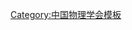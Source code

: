 {{Navbox
| name   = 中国物理学会第十一届理事会
| title  = [[中国物理学会]]第十一届理事会
| above  = 2015年9月－2019年9月
| bodyclass = hlist
| group1 = 理事长
| list1  = [[詹文龙]]
| group2 = 副理事长
| list2  = 
* [[王玉鹏]]
* [[方忠|方　忠]]
* [[朱少平]]
* [[朱邦芬]]
* [[龚旗煌]]
| group3 = 秘书长
| list3  = [[方忠|方　忠]]（兼）
| group4 = 常务理事
| list4  = 
* [[方忠|方　忠]]
* [[王玉鹏]]
* [[王孝群]]
* [[王贻芳]]
* [[王恩哥]]
* [[王雪华]]
* [[叶沿林]]
* [[龙桂鲁]]
* [[吕力|吕　力]]
* [[孙秀冬]]
* [[朱星|朱　星]]
* [[朱少平]]
* [[朱邦芬]]
* [[张闯|张　闯]]
* [[张守著]]
* [[李建刚]]
* [[杜江峰]]
* [[杨文力]]
* [[杨亚东]]
* [[沈健 (物理学家)|沈　健]]
* [[陈和生]]
* [[欧阳钟灿]]
* [[罗民兴]]
* [[金奎娟]]
* [[柳卫平]]
* [[祝世宁]]
* [[赵振堂]]
* [[夏钶|夏　钶]]
* [[崔田|崔　田]]
* [[梁作堂]]
* [[龚旗煌]]
* [[詹文龙]]
* [[薛其坤]]
| group5 = 理事
| list5  = 
* [[丁大军]]
* [[丁永坤]]
* [[万宝年]]
* [[方忠|方　忠]]
* [[方前锋]]
* [[王立|王　立]]
* [[王彪 (物理学家)|王　彪]]
* [[王聪|王　聪]]
* [[王永生]]
* [[王玉鹏]]
* [[王旭明]]
* [[王孝群]]
* [[王芳卫]]
* [[王贻芳]]
* [[王恩哥]]
* [[王雪华]]
* [[王慧田]]
* [[叶沿林]]
* [[白晋涛]]
* [[龙桂鲁]]
* [[刘昌|刘　昌]]
* [[刘玉鑫]]
* [[刘冰冰]]
* [[刘益春]]
* [[吕力|吕　力]]
* [[孙秀冬]]
* [[朱星|朱　星]]
* [[朱少平]]
* [[朱邦芬]]
* [[许祝安]]
* [[吴彦|吴　彦]]
* [[吴强|吴　强]]
* [[吴小山]]
* [[吴岳良]]
* [[张红|张　红]]
* [[张闯|张　闯]]
* [[张卫平 (1962年)|张卫平]]
* [[张天才]]
* [[张天爵]]
* [[张守著]]
* [[张新荣]]
* [[李建刚]]
* [[李建新 (物理学家)|李建新]]
* [[李树深]]
* [[李新建]]
* [[杜安|杜　安]]
* [[杜江峰]]
* [[杨文力]]
* [[杨亚东]]
* [[汪卫华]]
* [[沈健 (物理学家)|沈　健]]
* [[沈保根]]
* [[肖国青]]
* [[陆亚林]]
* [[陈忠|陈　忠]]
* [[陈峰|陈　峰]]
* [[陈强|陈　强]]
* [[陈仙辉]]
* [[陈和生]]
* [[陈学煌]]
* [[陈金灿]]
* [[单增罗布]]
* [[周怀营]]
* [[孟卫东]]
* [[林海青]]
* [[欧阳钟灿]]
* [[罗民兴]]
* [[金奎娟]]
* [[俞大鹏]]
* [[宣丽|宣　丽]]
* [[柳卫平]]
* [[祝世宁]]
* [[赵红卫]]
* [[赵洪明]]
* [[赵振堂]]
* [[钟建新]]
* [[夏钶|夏　钶]]
* [[徐卓|徐　卓]]
* [[徐莉梅]]
* [[徐瑚珊]]
* [[班士良]]
* [[崔田|崔　田]]
* [[梁作堂]]
* [[梁恩维]]
* [[梅冬成]]
* [[龚敏|龚　敏]]
* [[龚新高]]
* [[龚旗煌]]
* [[傅军|傅　军]]
* [[傅广生]]
* [[彭茹雯]]
* [[詹文龙]]
* [[靳常青]]
* [[熊祖洪]]
* [[蔡荣根]]
* [[谭平恒]]
* [[潘世烈]]
* [[薛其坤]]
| group6 = 
| list6  = 
}}<noinclude>
{{collapsible option}}
[[Category:中国物理学会模板]]
</noinclude>